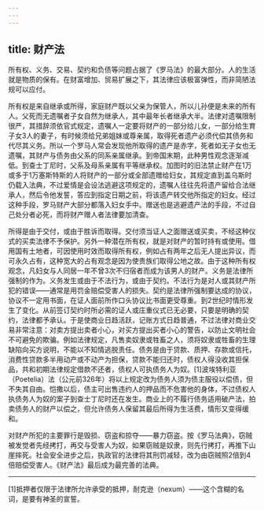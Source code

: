 ```yaml
---
---
---
```

title: 财产法
---




所有权、义务、交易、契约和负债等问题占据了《罗马法》的最大部分。人的生活就是物质的保有。在财富增加、贸易扩展之下，其法律应该极富弹性，而非简陋法规可以应付。

所有权是来自继承或所得，家庭财产既以父亲为保管人，所以儿孙便是未来的所有人。父死而无遗嘱者子女自然为继承人，其中最年长者继承大半。法律对遗嘱限制很严，其措辞须依官式规定，遗嘱人一定要将财产的一部分给儿女，一部分给生育子女3人的妻子，有时候须给兄弟姐妹或尊亲属，取得死者遗产必须代偿其债务和代尽其义务。所以一个罗马人常会发现他所取得的遗产是赤字，死者如无子女也无遗嘱，其财产与债务由父系的同系亲属继承。到帝国末期，此种男性观念逐渐减低。到查士丁尼时，父系及母系亲属有平等继承权。加图时的旧法禁止财产在1万或多于1万塞斯特斯的人将财产的一部分或全部遗赠给妇女，其规定直到盖乌斯时仍载入法典，不过爱情是会设法逃避这项规定的，遗嘱人往往先将遗产留给合法继承人，然后令他发誓，答应到指定日期之前，将该遗产转交他所指定的妇女。经过这种手段，罗马财产大部分都落入妇女手中。赠送也是逃避遗产法的手段，不过自己处分者必死，而将财产赠人者法律要加清查。

所得是由于交付，或由于胜诉而取得。交付须当证人之面赠送或买卖，不经这种仪式的买卖法律不予保护。另外一种潜在所有权，就是对财产的暂时持有或使用。借用国有土地者，可因使用时效而取得所有权，例如占有两年之后无人提出异议，而可永久占有，这种宽大的占有观念是因为使贵族们取得公地之故。由于这种所有权观念，凡妇女与人同居一年不曾3次不归宿者而成为该男人的财产。义务是法律所强制的作为。义务发生或由于不法行为，或由于契约。不法行为是对人或其财产所犯的错误——通常是用罚金赔偿受害人的损失。契约是法律所强制要达成的协议，协议不一定用书面，在证人面前所作口头协议比书面更受尊重。到2世纪时情形发生了变化。从前签订契约时所必需的证人或庄重仪式已无必要，只要是明确的契约，法律都予承认。于是使商业日趋活跃，记账方式日趋普通，不过法律对商业交易非常注意：对卖方提出卖者小心，对买方提出买者小心的警告，以防止文明社会不可避免的欺骗。例如法律规定，凡售卖奴隶或牲畜之人，须将奴隶或牲畜的生理缺陷向买方说明，不能以不知情逃脱责任。债务是由于贷款、质押、存款或信托，消费性贷款多半用动产或不动产为担保，贷款不能归还时，债权人得没收其担保品，共和初期法律规定借款不还者，债权人可执债务人为奴。[1]波埃特利亚（Poetelia）法（公元前326年）将以上规定改为债务人须为债主服役以偿债，但不失其自由。恺撒以后，债主可出售违约人的押品而不危害他的身体，不过债权人执债务人为奴的案子到查士丁尼时还在发生。商业上的不履行债务适用破产法，拍卖债务人的财产以偿之，但允许债务人保留其最后所得为生活费，情形又变得缓和。

对财产所犯的主要罪行是毁损、窃盗和掠夺——暴力窃盗。按《罗马法典》，窃贼被发觉者先经拷打，再交与受害人为奴，如果窃贼是奴隶，则先行拷打，再推下山崖摔死。社会安全进步之后，执政官的法律将其刑罚减轻，改为由窃贼照2倍到4倍赔偿受害人。《财产法》最后成为最完善的法典。



* * *



[1]抵押者仅限于法律所允许承受的抵押，耐克逊（nexum）——这个含糊的名词，是要有神圣的宣誓。